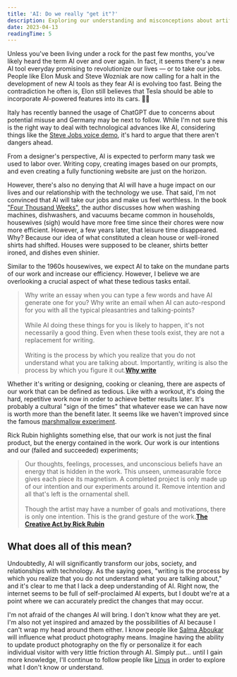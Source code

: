 ```yaml
---
title: 'AI: Do we really "get it"?'
description: Exploring our understanding and misconceptions about artificial intelligence and its impact on society.
date: 2023-04-13
readingTime: 5
---
```


Unless you've been living under a rock for the past few months, you've likely heard the term AI over and over again. In fact, it seems there's a new AI tool everyday promising to revolutionize our lives — or to take our jobs. People like Elon Musk and Steve Wozniak are now calling for a halt in the development of new AI tools as they fear AI is evolving too fast. Being the contradiction he often is, Elon still believes that Tesla should be able to incorporate AI-powered features into its cars. 🤷‍♂️ 

Italy has recently banned the usage of ChatGPT due to concerns about potential misuse and Germany may be next to follow. While I'm not sure this is the right way to deal with technological advances like AI, considering things like the <a href="https://twitter.com/BEASTMODE/status/1637613704312242176?s=20">Steve Jobs voice demo</a>, it's hard to argue that there aren't dangers ahead.

From a designer's perspective, AI is expected to perform many task we used to labor over. Writing copy, creating images based on our prompts, and even creating a fully functioning website are just on the horizon.

However, there's also no denying that AI will have a huge impact on our lives and our relationship with the technology we use. That said, I'm not convinced that AI will take our jobs and make us feel worthless. In the book <a href="https://literal.club/book/oliver-burkeman-four-thousand-weeks-nxfau">"Four Thousand Weeks"</a>, the author discusses how when washing machines, dishwashers, and vacuums became common in households,  housewives (sigh) would have more free time since their chores were now more efficient. However, a few years later, that leisure time disappeared. Why? Because our idea of what constituted a clean house or well-ironed shirts had shifted. Houses were supposed to be cleaner, shirts better ironed, and dishes even shinier.

Similar to the 1960s housewives, we expect AI to take on the mundane parts of our work and increase our efficiency. However, I believe we are overlooking a crucial aspect of what these tedious tasks entail.

> Why write an essay when you can type a few words and have AI generate one for you? Why write an email when AI can auto-respond for you with all the typical pleasantries and talking-points?<br /><br />While AI doing these things for you is likely to happen, it's not necessarily a good thing. Even when these tools exist, they are not a replacement for writing.<br /><br />Writing is the process by which you realize that you do not understand what you are talking about. Importantly, writing is also the process by which you figure it out.**<a href="https://fs.blog/why-write/">Why write</a>**


Whether it's writing or designing, cooking or cleaning, there are aspects of our work that can be defined as tedious. Like with a workout, it's doing the hard, repetitive work now in order to achieve better results later. It's probably a cultural "sign of the times" that whatever ease we can have now is worth more than the benefit later. It seems like we haven't improved since the famous <a href="https://www.theatlantic.com/family/archive/2018/06/marshmallow-test/561779/">marshmallow experiment</a>.

Rick Rubin highlights something else, that our work is not just the final product, but the energy contained in the work. Our work is our intentions and our (failed and succeeded) experiments;

> Our thoughts, feelings, processes, and unconscious beliefs have an energy that is hidden in the work. This unseen, unmeasurable force gives each piece its magnetism. A completed project is only made up of our intention and our experiments around it. Remove intention and all that's left is the ornamental shell.<br /><br />Though the artist may have a number of goals and motivations, there is only one intention. This is the grand gesture of the work.**<a href="https://literal.club/book/rick-rubin-the-creative-act-zbqmp">The Creative Act by Rick Rubin</a>**

## What does all of this mean?

Undoubtedly, AI will significantly transform our jobs, society, and relationships with technology. As the saying goes, "writing is the process by which you realize that you do not understand what you are talking about," and it's clear to me that I lack a deep understanding of AI. Right now, the internet seems to be full of self-proclaimed AI experts, but I doubt we're at a point where we can accurately predict the changes that may occur.

I'm not afraid of the changes AI will bring. I don't know what they are yet. I'm also not yet inspired and amazed by the possibilities of AI because I can't wrap my head around them either. I know people like <a href="https://twitter.com/Salmaaboukarr">Salma Aboukar</a> will influence what product photography means. Imagine having the ability to update product photography on the fly or personalize it for each individual visitor with very little friction through AI. Simply put… until I gain more knowledge, I'll continue to follow people like <a href="https://twitter.com/LinusEkenstam">Linus</a> in order to explore what I don't know or understand.